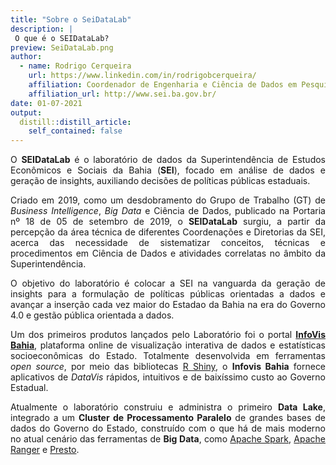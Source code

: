 ```yaml
---
title: "Sobre o SeiDataLab"
description: |
 O que é o SEIDataLab?
preview: SeiDataLab.png
author:
  - name: Rodrigo Cerqueira 
    url: https://www.linkedin.com/in/rodrigobcerqueira/
    affiliation: Coordenador de Engenharia e Ciência de Dados em Pesquisa - SEI
    affiliation_url: http://www.sei.ba.gov.br/
date: 01-07-2021
output:
  distill::distill_article:
    self_contained: false
---
```

<style>
body {text-align: justify}
</style>

O **SEIDataLab** é o laboratório de dados da Superintendência de Estudos Econômicos e Sociais da Bahia (**SEI**), focado em análise de dados e geração de insights, auxiliando decisões de políticas públicas estaduais.

Criado em 2019, como um desdobramento do Grupo de Trabalho (GT) de *Business Intelligence*, *Big Data* e Ciência de Dados, publicado na Portaria nº 18 de 05 de setembro de 2019, o **SEIDataLab** surgiu, a partir da percepção da área técnica de diferentes Coordenações e Diretorias da SEI, acerca das necessidade de sistematizar conceitos, técnicas e procedimentos em Ciência de Dados e atividades correlatas no âmbito da Superintendência.

O objetivo do laboratório é colocar a SEI na vanguarda da geração de insights para a formulação de políticas públicas orientadas a dados e avançar a inserção cada vez maior do Estadao da Bahia na era do Governo 4.0 e gestão pública orientada a dados.

Um dos primeiros produtos lançados pelo Laboratório foi o portal [**InfoVis Bahia**](https://infovis.sei.ba.gov.br/), plataforma online de visualização interativa de dados e estatísticas socioeconômicas do Estado. Totalmente desenvolvida em ferramentas *open source*, por meio das bibliotecas [R Shiny](https://shiny.rstudio.com/), o **Infovis Bahia** fornece aplicativos de *DataVis* rápidos, intuitivos e de baixíssimo custo ao Governo Estadual.

Atualmente o laboratório construiu e administra o primeiro **Data Lake**, integrado a um **Cluster de Processamento Paralelo** de grandes bases de dados do Governo do Estado, construído com o que há de mais moderno no atual cenário das ferramentas de **Big Data**, como [Apache Spark](http://spark.apache.org/), [Apache Ranger](http://ranger.apache.org/) e [Presto](https://prestodb.io/).



